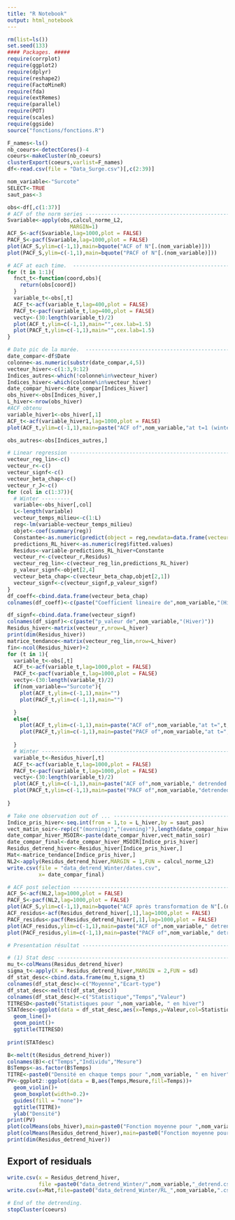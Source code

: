 ```yaml
---
title: "R Notebook"
output: html_notebook
---
```


```r
rm(list=ls())
set.seed(133)
#### Packages. #####
require(corrplot)
require(ggplot2)
require(dplyr)
require(reshape2)
require(FactoMineR)
require(fda)
require(extRemes)
require(parallel)
require(POT)
require(scales)
require(ggside)
source("fonctions/fonctions.R")

```

```r
F_names<-ls()
nb_coeurs<-detectCores()-4
coeurs<-makeCluster(nb_coeurs)
clusterExport(coeurs,varlist=F_names)
df<-read.csv(file = "Data_Surge.csv")[,c(2:39)]
```

```r
nom_variable<-"Surcote"
SELECT<-TRUE
saut_pas<-3
```

```r

obs<-df[,c(1:37)]
# ACF of the norm series ----------------------------------------------
Svariable<-apply(obs,calcul_norme_L2,
                    MARGIN=1)
ACF_S<-acf(Svariable,lag=1000,plot = FALSE)
PACF_S<-pacf(Svariable,lag=1000,plot = FALSE)
plot(ACF_S,ylim=c(-1,1),main=bquote("ACF of N"[.(nom_variable)]))
plot(PACF_S,ylim=c(-1,1),main=bquote("PACF of N"[.(nom_variable)]))

# ACF at each time.  ---------------------------------------------------
for (t in 1:1){
  fnct_t<-function(coord,obs){
    return(obs[coord])
  }
  variable_t<-obs[,t]
  ACF_t<-acf(variable_t,lag=400,plot = FALSE)
  PACF_t<-pacf(variable_t,lag=400,plot = FALSE)
  vecty<-(30:length(variable_t)/2)
  plot(ACF_t,ylim=c(-1,1),main="",cex.lab=1.5)
  plot(PACF_t,ylim=c(-1,1),main="",cex.lab=1.5)
}
```
```r
# Date pic de la marée.  --------------------------------------------------
date_compar<-df$Date
colonne<-as.numeric(substr(date_compar,4,5))
vecteur_hiver<-c(1:3,9:12)
Indices_autres<-which(!colonne%in%vecteur_hiver)
Indices_hiver<-which(colonne%in%vecteur_hiver)
date_compar_hiver<-date_compar[Indices_hiver]
obs_hiver<-obs[Indices_hiver,]
L_hiver<-nrow(obs_hiver)
#ACF obtenu
variable_hiver1<-obs_hiver[,1]
ACF_t<-acf(variable_hiver1,lag=1000,plot = FALSE)
plot(ACF_t,ylim=c(-1,1),main=paste("ACF of",nom_variable,"at t=1 (winter)"))

obs_autres<-obs[Indices_autres,]


```

```r
# Linear regression -----------------------------------------------------
vecteur_reg_lin<-c()
vecteur_r<-c()
vecteur_signf<-c()
vecteur_beta_chap<-c()
vecteur_r_J<-c()
for (col in c(1:37)){
  # Winter ---------
  variable<-obs_hiver[,col]
  L<-length(variable)
  vecteur_temps_milieu<-c(1:L)
  reg<-lm(variable~vecteur_temps_milieu)
  objet<-coef(summary(reg))
  Constante<-as.numeric(predict(object = reg,newdata=data.frame(vecteur_temps_milieu=0)))
  predictions_RL_hiver<-as.numeric(reg$fitted.values)
  Residus<-variable-predictions_RL_hiver+Constante
  vecteur_r<-c(vecteur_r,Residus)
  vecteur_reg_lin<-c(vecteur_reg_lin,predictions_RL_hiver)
  p_valeur_signf<-objet[2,4]
  vecteur_beta_chap<-c(vecteur_beta_chap,objet[2,1])
  vecteur_signf<-c(vecteur_signf,p_valeur_signf)
}
df_coeff<-cbind.data.frame(vecteur_beta_chap)
colnames(df_coeff)<-c(paste("Coefficient lineaire de",nom_variable,"(Hiver)"))
```

```r
df_signf<-cbind.data.frame(vecteur_signf)
colnames(df_signf)<-c(paste("p_valeur de",nom_variable,"(Hiver)"))
Residus_hiver<-matrix(vecteur_r,nrow=L_hiver)
print(dim(Residus_hiver))
matrice_tendance<-matrix(vecteur_reg_lin,nrow=L_hiver)
fin<-ncol(Residus_hiver)+2
for (t in 1){
  variable_t<-obs[,t]
  ACF_t<-acf(variable_t,lag=1000,plot = FALSE)
  PACF_t<-pacf(variable_t,lag=1000,plot = FALSE)
  vecty<-(30:length(variable_t)/2)
  if(nom_variable=="Surcote"){
    plot(ACF_t,ylim=c(-1,1),main="")
    plot(PACF_t,ylim=c(-1,1),main="")

  }
  else{
    plot(ACF_t,ylim=c(-1,1),main=paste("ACF of",nom_variable,"at t=",t," (whole data)"))
    plot(PACF_t,ylim=c(-1,1),main=paste("PACF of",nom_variable,"at t=",t," (whole data)"))
    
  }
  # Winter -----------------------------------------------------------------
  variable_t<-Residus_hiver[,t]
  ACF_t<-acf(variable_t,lag=1000,plot = FALSE)
  PACF_t<-pacf(variable_t,lag=1000,plot = FALSE)
  vecty<-(30:length(variable_t)/2)
  plot(ACF_t,ylim=c(-1,1),main=paste("ACF of",nom_variable," detrended at t=",t," (hiver)"))
  plot(PACF_t,ylim=c(-1,1),main=paste("PACF of",nom_variable,"detrended at t=",t," (hiver)"))
  
}

```

```r

# Take one observation out of ... -------------------------------------------------------
Indice_pris_hiver<-seq.int(from = 1,to = L_hiver,by = saut_pas)
vect_matin_soir<-rep(c("(morning)","(evening)"),length(date_compar_hiver)/2)
date_compar_hiver_MSOIR<-paste(date_compar_hiver,vect_matin_soir)
date_compar_final<-date_compar_hiver_MSOIR[Indice_pris_hiver]
Residus_detrend_hiver<-Residus_hiver[Indice_pris_hiver,]
Mat<-matrice_tendance[Indice_pris_hiver,]
NL2<-apply(Residus_detrend_hiver,MARGIN = 1,FUN = calcul_norme_L2)
write.csv(file = "data_detrend_Winter/dates.csv",
          x= date_compar_final)

# ACF post selection --------------------------------------------------------
ACF_S<-acf(NL2,lag=1000,plot = FALSE)
PACF_S<-pacf(NL2,lag=1000,plot = FALSE)
plot(ACF_S,ylim=c(-1,1),main=bquote("ACF après transformation de N"[.(nom_variable)]))
ACF_residus<-acf(Residus_detrend_hiver[,1],lag=1000,plot = FALSE)
PACF_residus<-pacf(Residus_detrend_hiver[,1],lag=1000,plot = FALSE)
plot(ACF_residus,ylim=c(-1,1),main=paste("ACF of",nom_variable," detrended at t=",t," (winter), one out of",saut_pas))
plot(PACF_residus,ylim=c(-1,1),main=paste("PACF of",nom_variable," detrended at t=",t," (winter), one out of",saut_pas))
```




```r

# Presentation résultat ---------------------------------------------------

# (1) Stat desc ---------------------------------------------------------------
mu_t<-colMeans(Residus_detrend_hiver)
sigma_t<-apply(X = Residus_detrend_hiver,MARGIN = 2,FUN = sd)
df_stat_desc<-cbind.data.frame(mu_t,sigma_t)
colnames(df_stat_desc)<-c("Moyenne","Ecart-type")
df_stat_desc<-melt(t(df_stat_desc))
colnames(df_stat_desc)<-c("Statistique","Temps","Valeur")
TITRESD<-paste0("Statistiques pour ",nom_variable, " en hiver")
STATdesc<-ggplot(data = df_stat_desc,aes(x=Temps,y=Valeur,col=Statistique,group=interaction(Statistique)))+
  geom_line()+
  geom_point()+
  ggtitle(TITRESD)
  
print(STATdesc)

B<-melt(t(Residus_detrend_hiver))
colnames(B)<-c("Temps","Individu","Mesure")
B$Temps<-as.factor(B$Temps)
TITRE<-paste0("Densité en chaque temps pour ",nom_variable, " en hiver")
PV<-ggplot2::ggplot(data = B,aes(Temps,Mesure,fill=Temps))+
  geom_violin()+
  geom_boxplot(width=0.2)+
  guides(fill = "none")+
  ggtitle(TITRE)+
  ylab("Densité")
print(PV)  
plot(colMeans(obs_hiver),main=paste0("Fonction moyenne pour ",nom_variable," en hiver"))
plot(colMeans(Residus_detrend_hiver),main=paste0("Fonction moyenne pour les résidus de ",nom_variable," en hiver"))
print(dim(Residus_detrend_hiver))
```


## Export of residuals
```r
write.csv(x = Residus_detrend_hiver,
          file =paste0("data_detrend_Winter/",nom_variable,"_detrend.csv"))
write.csv(x=Mat,file=paste0("data_detrend_Winter/RL_",nom_variable,".csv"))
```


```r
# End of the detrending.
stopCluster(coeurs)
```

